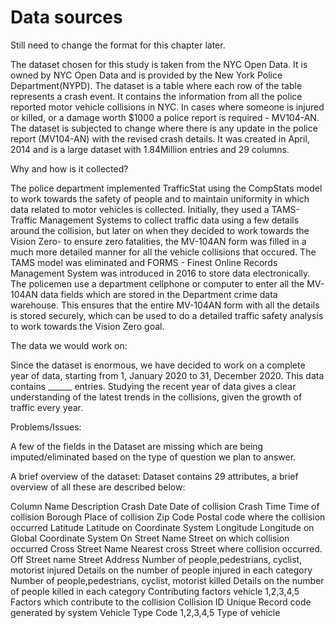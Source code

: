 # Data sources

Still need to change the format for this chapter later.

The dataset chosen for this study is taken from the NYC Open Data. It is owned by NYC Open Data and is provided by the New York Police Department(NYPD). The dataset is a table where each row of the table represents a crash event. It contains the information from all the police reported motor vehicle collisions in NYC.  In cases where someone is injured or killed, or a damage worth $1000 a police report is required - MV104-AN.  The dataset is subjected to change where there is any update in the police report  (MV104-AN) with the revised crash details.  It was created in April, 2014 and is a large dataset with 1.84Million entries and 29 columns.

Why and how is it collected?

The police department implemented TrafficStat using the CompStats model to work towards the safety of people and to maintain uniformity in which data related to motor vehicles  is collected. Initially, they used a TAMS- Traffic Management Systems to collect traffic data using a few details around the collision, but later on when they decided to work towards the Vision Zero- to ensure zero fatalities,  the MV-104AN form was filled in a much more detailed manner for all the vehicle collisions that occured. The TAMS model was eliminated and FORMS - Finest Online Records Management System was introduced in 2016 to store data electronically. The policemen use a department cellphone or computer to enter all the MV-104AN data fields which are stored in the Department crime data warehouse. This ensures that the entire MV-104AN form with all the details is stored securely, which can be used to do a detailed traffic safety analysis to work towards the Vision Zero goal.

The data we would work on:

Since the dataset is enormous, we have decided to work on a  complete year of data, starting from 1, January 2020 to 31, December 2020. This data contains ______ entries. Studying the recent year of data gives a clear understanding of the latest trends in the collisions, given the growth of traffic every year.

Problems/Issues:

A few of the fields in the Dataset are missing which are being imputed/eliminated based on the type of question we plan to answer.


 A brief overview of the dataset:
 Dataset contains 29 attributes, a brief overview of all these are described below:

 Column Name 			Description
 Crash Date			Date of collision
 Crash Time			Time of collision
 Borough			Place of collision
 Zip Code			Postal code where the collision occurred
 Latitude			Latitude on Coordinate System
 Longitude			Longitude on Global Coordinate System
 On Street Name			Street on which collision occurred
 Cross Street Name		Nearest cross Street where collision occurred.
 Off Street name		Street Address
 Number of people,pedestrians, cyclist, motorist injured			Details on the number of people injured in each category
 Number of people,pedestrians, cyclist, motorist killed			Details on the number of people killed in each category
 Contributing factors vehicle 1,2,3,4,5			Factors which contribute to the collision
 Collision ID			Unique Record code generated by system
 Vehicle Type Code 1,2,3,4,5			Type of vehicle
